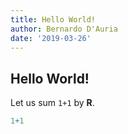```yaml
---
title: Hello World!
author: Bernardo D'Auria
date: '2019-03-26'
---
```



## Hello World!

Let us sum `1+1` by **R**.
```r
1+1
```